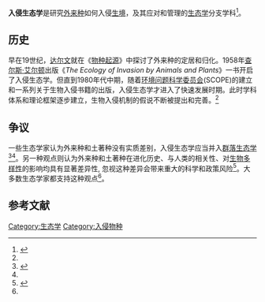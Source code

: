 '''入侵生态学'''是研究[[外来种|外来种]]如何入侵[[生境|生境]]，及其应对和管理的[[生态学|生态学]]分支学科<ref name="biods.2020243">{{cite journal |last1=Yu |first1=Wenbo |last2=Li |first2=Shaopeng |title=Modern coexistence theory as a framework for invasion ecology |journal=Biodiversity Science |date=2020-11-20 |volume=28 |issue=11 |pages=1362 |doi=10.17520/biods.2020243}}</ref>。

==历史==

早在19世纪，[[达尔文|达尔文]]就在《[[物种起源|物种起源]]》中探讨了外来种的定居和归化。1958年[[查尔斯·艾尔顿|查尔斯·艾尔顿]]出版《''The Ecology of Invasion by Animals and Plants''》一书开启了入侵生态学。但直到1980年代中期，随着[[环境问题科学委员会|环境问题科学委员会]](SCOPE)的建立和一系列关于生物入侵书籍的出版，入侵生态学才进入了快速发展时期。此时学科体系和理论框架逐步建立，生物入侵机制的假说不断被提出和完善。<ref name="biods.2020243" />

==争议==

一些生态学家认为外来种和土著种没有实质差别，入侵生态学应当并入[[群落生态学|群落生态学]]<ref>{{cite journal |last1=Davis |first1=Mark A. |last2=Chew |first2=Matthew K. |last3=Hobbs |first3=Richard J. |last4=Lugo |first4=Ariel E. |last5=Ewel |first5=John J. |last6=Vermeij |first6=Geerat J. |last7=Brown |first7=James H. |last8=Rosenzweig |first8=Michael L. |last9=Gardener |first9=Mark R. |last10=Carroll |first10=Scott P. |last11=Thompson |first11=Ken |last12=Pickett |first12=Steward T. A. |last13=Stromberg |first13=Juliet C. |last14=Tredici |first14=Peter Del |last15=Suding |first15=Katharine N. |last16=Ehrenfeld |first16=Joan G. |last17=Philip Grime |first17=J. |last18=Mascaro |first18=Joseph |last19=Briggs |first19=John C. |title=Don't judge species on their origins |journal=Nature |date=2011-06 |volume=474 |issue=7350 |pages=153–154 |doi=10.1038/474153a}}</ref><ref name="biods.2020243" />。另一种观点则认为外来种和土著种在进化历史、与人类的相关性、对[[生物多样性|生物多样性]]的影响均具有显著差异性, 忽视这种差异会带来重大的科学和政策风险<ref>{{cite journal |last1=Simberloff |first1=Daniel |title=Non-natives: 141 scientists object |journal=Nature |date=2011-07 |volume=475 |issue=7354 |pages=36–36 |doi=10.1038/475036a |url= |language=en |issn=0028-0836}}</ref>。大多数生态学家都支持这种观点<ref name="biods.2020243" />。

==参考文献==
{{reflist}}
{{规范控制}}
[[Category:生态学|Category:生态学]]
[[Category:入侵物种|Category:入侵物种]]
